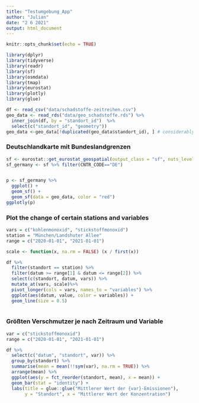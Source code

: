 ```yaml
---
title: "Testumgebung_App"
author: "Julian"
date: "2 6 2021"
output: html_document
---
```


```r
knitr::opts_chunk$set(echo = TRUE)
```

```r
library(dplyr)
library(tidyverse)
library(readr)
library(sf)
library(osmdata)
library(tmap)
library(eurostat)
library(plotly)
library(glue)
```

```r
df <- read_csv("data/schadstoffe-zeitreihen.csv")
geo_data <- read_rds("data/geo_schadstoffe.rds") %>%
  inner_join(df, by = "standort_id")  %>%
  select(c("standort_id", "geometry"))
geo_data <-geo_data[!duplicated(geo_data$standort_id), ] # considerably faster than distinct()
```

### Deutschlandkarte mit Bundeslandgrenzen
```r

sf <- eurostat::get_eurostat_geospatial(output_class = "sf", nuts_level = 1)
sf_germany <- sf %>% filter(CNTR_CODE=="DE") 


p <- sf_germany %>%
  ggplot() +
  geom_sf() +
  geom_sf(data = geo_data, color = "red")
ggplotly(p)
```

### Plot the change of certain stations and variables

```r
vars = c("kohlenmonoxid", "stickstoffmonoxid")
station = "München/Landshuter Allee"
range = c("2020-01-01", "2021-01-01")

scale <- function(x, na.rm = FALSE) (x / first(x))

df %>%
  filter(standort == station) %>%
  filter(datum >= range[1] & datum <= range[2]) %>%
  select(c(standort, datum, vars)) %>%
  mutate_at(vars, scale)%>%
  pivot_longer(cols = vars, names_to = "variables") %>%
  ggplot(aes(datum, value, color = variables)) +
  geom_line(size = 0.5)
  
```

### Größten Verschmutzer je nach Zeitraum und Variable
```r
var = c("stickstoffmonoxid")
range = c("2020-01-01", "2021-01-01")

df %>%
  select(c("datum", "standort", var)) %>%
  group_by(standort) %>%
  summarise(mean = mean(!!sym(var), na.rm = TRUE)) %>%
  arrange(mean) %>%
  ggplot(aes(y = fct_reorder(standort, mean), x = mean)) +
  geom_bar(stat = "identity") +
  labs(title = glue::glue("Mittlerer Wert der {var}-Emissionen"),
       y = "Standort", x = "Mittlerer Wert der Konzentration")

```

